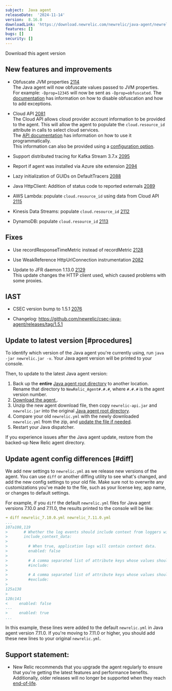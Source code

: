 ```yaml
---
subject:  Java agent
releaseDate:  '2024-11-14'
version:  8.16.0
downloadLink: 'https://download.newrelic.com/newrelic/java-agent/newrelic-agent/8.16.0/'
features: []
bugs: []
security: []
---
```

<ButtonGroup>
  <ButtonLink
    role="button"
    to="https://download.newrelic.com/newrelic/java-agent/newrelic-agent/8.16.0/"
    variant="primary"
  >
    Download this agent version
  </ButtonLink>
</ButtonGroup>

## New features and improvements

* Obfuscate JVM properties [2114](https://github.com/newrelic/newrelic-java-agent/pull/2114)
<br/>The Java agent will now obfuscate values passed to JVM properties. For example: `-Dprop=12345` will now be sent as `-Dprop=obfuscated`. The [documentation](/docs/apm/agents/java-agent/configuration/java-agent-configuration-config-file/#jvm-properties-obfuscation) has information on how to disable obfuscation and how to add exceptions.


* Cloud API [2081](https://github.com/newrelic/newrelic-java-agent/pull/2081)
<br/>The Cloud API allows cloud provider account information to be provided to the agent. This will allow the agent to populate the `cloud.resource_id` attribute in calls to select cloud services.
<br/>The [API documentation](/docs/apm/agents/java-agent/api-guides/guide-using-java-agent-api/#additional) has information on how to use it programmatically.
<br/>This information can also be provided using a [configuration option](/docs/apm/agents/java-agent/configuration/java-agent-configuration-config-file/#aws-account_id).


* Support distributed tracing for Kafka Stream 3.7.x [2095](https://github.com/newrelic/newrelic-java-agent/pull/2095)

* Report if agent was installed via Azure site extension [2094](https://github.com/newrelic/newrelic-java-agent/pull/2094)

* Lazy initialization of GUIDs on DefaultTracers [2088](https://github.com/newrelic/newrelic-java-agent/pull/2088)

* Java HttpClient:  Addition of status code to reported externals [2089](https://github.com/newrelic/newrelic-java-agent/pull/2089)

* AWS Lambda: populate `cloud.resource_id` using data from Cloud API [2115](https://github.com/newrelic/newrelic-java-agent/pull/2115)

* Kinesis Data Streams: populate `cloud.resource_id` [2112](https://github.com/newrelic/newrelic-java-agent/pull/2112)

* DynamoDB: populate `cloud.resource_id` [2113](https://github.com/newrelic/newrelic-java-agent/pull/2113)

## Fixes

* Use recordResponseTimeMetric instead of recordMetric [2128](https://github.com/newrelic/newrelic-java-agent/pull/2128)

* Use WeakReference HttpUrlConnection instrumentation [2082](https://github.com/newrelic/newrelic-java-agent/pull/2082)

* Update to JFR daemon 1.13.0 [2129](https://github.com/newrelic/newrelic-java-agent/pull/2129)
<br/>This update changes the HTTP client used, which caused problems with some proxies.


## IAST

* CSEC version bump to 1.5.1 [2076](https://github.com/newrelic/newrelic-java-agent/pull/2076)

* Changelog: https://github.com/newrelic/csec-java-agent/releases/tag/1.5.1



## Update to latest version [#procedures]

To identify which version of the Java agent you're currently using, run `java -jar newrelic.jar -v`. Your Java agent version will be printed to your console.

Then, to update to the latest Java agent version:

1. Back up the **entire** [Java agent root directory](/docs/agents/manage-apm-agents/troubleshooting/find-agent-root-directory#java-agent) to another location. Rename that directory to `NewRelic_Agent#.#.#`, where `#.#.#` is the agent version number.
2. [Download the agent.](/docs/release-notes/agent-release-notes/java-release-notes).
3. Unzip the new agent download file, then copy `newrelic-api.jar` and `newrelic.jar` into the original [Java agent root directory](/docs/agents/manage-apm-agents/troubleshooting/find-agent-root-directory#java-agent).
4. Compare your old `newrelic.yml` with the newly downloaded `newrelic.yml` from the zip, and [update the file if needed](#diff).
5. Restart your Java dispatcher.

If you experience issues after the Java agent update, restore from the backed-up New Relic agent directory.

## Update agent config differences [#diff]

We add new settings to `newrelic.yml` as we release new versions of the agent. You can use `diff` or another diffing utility to see what's changed, and add the new config settings to your old file. Make sure not to overwrite any customizations you've made to the file, such as your license key, app name, or changes to default settings.

For example, if you `diff` the default `newrelic.yml` files for Java agent versions 7.10.0 and 7.11.0, the results printed to the console will be like:

```yaml
➜ diff newrelic_7.10.0.yml newrelic_7.11.0.yml
...
107a108,119
>       # Whether the log events should include context from loggers with support for that.
>       include_context_data:
>
>         # When true, application logs will contain context data.
>         enabled: false
>
>         # A comma separated list of attribute keys whose values should be sent to New Relic.
>         #include:
>
>         # A comma separated list of attribute keys whose values should not be sent to New Relic.
>         #exclude:
>
125a138
>
128c141
<     enabled: false
---
>     enabled: true
...
```

In this example, these lines were added to the default `newrelic.yml` in Java agent version 7.11.0. If you're moving to 7.11.0 or higher, you should add these new lines to your original `newrelic.yml`.

## Support statement:

* New Relic recommends that you upgrade the agent regularly to ensure that you're getting the latest features and performance benefits. Additionally, older releases will no longer be supported when they reach [end-of-life](https://docs.newrelic.com/docs/using-new-relic/cross-product-functions/install-configure/notification-changes-new-relic-saas-features-distributed-software/).


